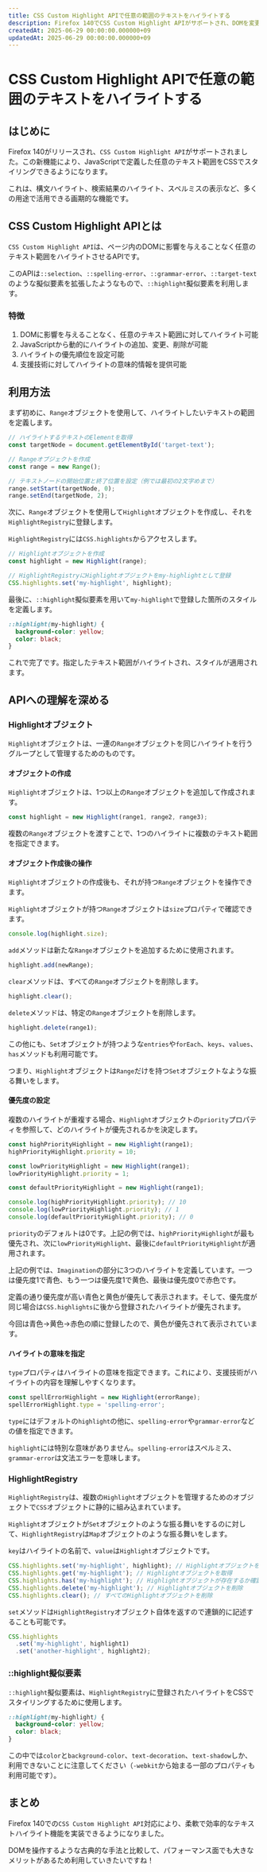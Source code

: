 ```yaml
---
title: CSS Custom Highlight APIで任意の範囲のテキストをハイライトする
description: Firefox 140でCSS Custom Highlight APIがサポートされ、DOMを変更せずに任意のテキスト範囲をハイライトできるようになりました。JavaScriptでRangeオブジェクトを定義し、Highlightオブジェクトとして登録後、CSSの::highlight擬似要素でスタイリングしてハイライトを作ります。
createdAt: 2025-06-29 00:00:00.000000+09
updatedAt: 2025-06-29 00:00:00.000000+09
---
```



# CSS Custom Highlight APIで任意の範囲のテキストをハイライトする

<BaselineStatus featureId="highlight" />

## はじめに

Firefox 140がリリースされ、`CSS Custom Highlight API`がサポートされました。この新機能により、JavaScriptで定義した任意のテキスト範囲をCSSでスタイリングできるようになります。

これは、構文ハイライト、検索結果のハイライト、スペルミスの表示など、多くの用途で活用できる画期的な機能です。

## CSS Custom Highlight APIとは

`CSS Custom Highlight API`は、ページ内のDOMに影響を与えることなく任意のテキスト範囲をハイライトさせるAPIです。

このAPIは`::selection`、`::spelling-error`、`::grammar-error`、`::target-text`のような擬似要素を拡張したようなもので、`::highlight`擬似要素を利用します。

### 特徴

1. DOMに影響を与えることなく、任意のテキスト範囲に対してハイライト可能
2. JavaScriptから動的にハイライトの追加、変更、削除が可能
3. ハイライトの優先順位を設定可能
4. 支援技術に対してハイライトの意味的情報を提供可能

## 利用方法

まず初めに、`Range`オブジェクトを使用して、ハイライトしたいテキストの範囲を定義します。

```ts
// ハイライトするテキストのElementを取得
const targetNode = document.getElementById('target-text');

// Rangeオブジェクトを作成
const range = new Range();

// テキストノードの開始位置と終了位置を設定（例では最初の2文字めまで）
range.setStart(targetNode, 0);
range.setEnd(targetNode, 2);
```

次に、`Range`オブジェクトを使用して`Highlight`オブジェクトを作成し、それを`HighlightRegistry`に登録します。

`HighlightRegistry`には`CSS.highlights`からアクセスします。

```ts
// Highlightオブジェクトを作成
const highlight = new Highlight(range);

// HighlightRegistryにHighlightオブジェクトをmy-highlightとして登録
CSS.highlights.set('my-highlight', highlight);
```

最後に、`::highlight`擬似要素を用いて`my-highlight`で登録した箇所のスタイルを定義します。

```css
::highlight(my-highlight) {
  background-color: yellow;
  color: black;
}
```

これで完了です。指定したテキスト範囲がハイライトされ、スタイルが適用されます。

<Playground title="12文字以降をハイライトした例">
  <Example1 />
</Playground>

## APIへの理解を深める

### Highlightオブジェクト

`Highlight`オブジェクトは、一連の`Range`オブジェクトを同じハイライトを行うグループとして管理するためのものです。

#### オブジェクトの作成

`Highlight`オブジェクトは、1つ以上の`Range`オブジェクトを追加して作成されます。

```ts
const highlight = new Highlight(range1, range2, range3);
```

複数の`Range`オブジェクトを渡すことで、1つのハイライトに複数のテキスト範囲を指定できます。

#### オブジェクト作成後の操作

`Highlight`オブジェクトの作成後も、それが持つ`Range`オブジェクトを操作できます。

`Highlight`オブジェクトが持つ`Range`オブジェクトは`size`プロパティで確認できます。

```ts
console.log(highlight.size);
```

`add`メソッドは新たな`Range`オブジェクトを追加するために使用されます。

```ts
highlight.add(newRange);
```

`clear`メソッドは、すべての`Range`オブジェクトを削除します。

```ts
highlight.clear();
```

`delete`メソッドは、特定の`Range`オブジェクトを削除します。

```ts
highlight.delete(range1);
```

この他にも、`Set`オブジェクトが持つような`entries`や`forEach`、`keys`、`values`、`has`メソッドも利用可能です。

つまり、`Highlight`オブジェクトは`Range`だけを持つ`Set`オブジェクトなような振る舞いをします。

#### 優先度の設定

複数のハイライトが重複する場合、`Highlight`オブジェクトの`priority`プロパティを参照して、どのハイライトが優先されるかを決定します。

```ts
const highPriorityHighlight = new Highlight(range1);
highPriorityHighlight.priority = 10;

const lowPriorityHighlight = new Highlight(range1);
lowPriorityHighlight.priority = 1;

const defaultPriorityHighlight = new Highlight(range1);

console.log(highPriorityHighlight.priority); // 10
console.log(lowPriorityHighlight.priority); // 1
console.log(defaultPriorityHighlight.priority); // 0
```

`priority`のデフォルトは0です。上記の例では、`highPriorityHighlight`が最も優先され、次に`lowPriorityHighlight`、最後に`defaultPriorityHighlight`が適用されます。

<Playground title="優先度の異なるハイライトの例">
  <Example2 />
</Playground>

上記の例では、`Imagination`の部分に3つのハイライトを定義しています。一つは優先度1で青色、もう一つは優先度1で黄色、最後は優先度0で赤色です。

定義の通り優先度が高い青色と黄色が優先して表示されます。そして、優先度が同じ場合は`CSS.highlights`に後から登録されたハイライトが優先されます。

今回は青色->黄色->赤色の順に登録したので、黄色が優先されて表示されています。

#### ハイライトの意味を指定

`type`プロパティはハイライトの意味を指定できます。これにより、支援技術がハイライトの内容を理解しやすくなります。

```ts
const spellErrorHighlight = new Highlight(errorRange);
spellErrorHighlight.type = 'spelling-error';
```

`type`にはデフォルトの`highlight`の他に、`spelling-error`や`grammar-error`などの値を指定できます。

`highlight`には特別な意味がありません。`spelling-error`はスペルミス、`grammar-error`は文法エラーを意味します。

<Playground title="grammer-errorでハイライトした例">
  <Example3 />
</Playground>

### HighlightRegistry

`HighlightRegistry`は、複数の`Highlight`オブジェクトを管理するためのオブジェクトで`CSS`オブジェクトに静的に組み込まれています。

`Highlight`オブジェクトが`Set`オブジェクトのような振る舞いをするのに対して、`HighlightRegistry`は`Map`オブジェクトのような振る舞いをします。

`key`はハイライトの名前で、`value`は`Highlight`オブジェクトです。

```ts
CSS.highlights.set('my-highlight', highlight); // Highlightオブジェクトを登録
CSS.highlights.get('my-highlight'); // Highlightオブジェクトを取得
CSS.highlights.has('my-highlight'); // Highlightオブジェクトが存在するか確認
CSS.highlights.delete('my-highlight'); // Highlightオブジェクトを削除
CSS.highlights.clear(); // すべてのHighlightオブジェクトを削除
```

`set`メソッドは`HighlightRegistry`オブジェクト自体を返すので連鎖的に記述することも可能です。

```ts
CSS.highlights
  .set('my-highlight', highlight1)
  .set('another-highlight', highlight2);
```

### ::highlight擬似要素

`::highlight`擬似要素は、`HighlightRegistry`に登録されたハイライトをCSSでスタイリングするために使用します。

```css
::highlight(my-highlight) {
  background-color: yellow;
  color: black;
}
```

この中では`color`と`background-color`、`text-decoration`、`text-shadow`しか、利用できないことに注意してください（`-webkit`から始まる一部のプロパティも利用可能です）。

## まとめ

Firefox 140での`CSS Custom Highlight API`対応により、柔軟で効率的なテキストハイライト機能を実装できるようになりました。

DOMを操作するような古典的な手法と比較して、パフォーマンス面でも大きなメリットがあるため利用していきたいですね！
